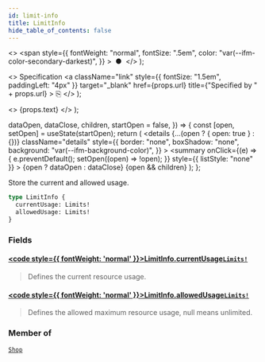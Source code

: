 ```yaml
---
id: limit-info
title: LimitInfo
hide_table_of_contents: false
---
```


  <>
    <span
      style={{
        fontWeight: "normal",
        fontSize: ".5em",
        color: "var(--ifm-color-secondary-darkest)",
      }}
    >
      &nbsp;●&nbsp;
    </span>
  </>
);

  <>
    Specification
    <a
      className="link"
      style={{ fontSize: "1.5em", paddingLeft: "4px" }}
      target="\_blank"
      href={props.url}
      title={"Specified by " + props.url}
    >
      ⎘
    </a>
  </>
);

  <>
    <span className={props.class}>{props.text}</span>
  </>
);


  dataOpen,
  dataClose,
  children,
  startOpen = false,
}) => {
  const [open, setOpen] = useState(startOpen);
  return (
    <details
      {...(open ? { open: true } : {})}
      className="details"
      style={{
        border: "none",
        boxShadow: "none",
        background: "var(--ifm-background-color)",
      }}
    >
      <summary
        onClick={(e) => {
          e.preventDefault();
          setOpen((open) => !open);
        }}
        style={{ listStyle: "none" }}
      >
        {open ? dataOpen : dataClose}
      </summary>
      {open && children}
    </details>
  );
};

Store the current and allowed usage.

```graphql
type LimitInfo {
  currentUsage: Limits!
  allowedUsage: Limits!
}
```

### Fields

#### [<code style={{ fontWeight: 'normal' }}>LimitInfo.<b>currentUsage</b></code>](#)<Bullet />[`Limits!`](../../../api-reference/miscellaneous/objects/limits) <Badge class="badge badge--secondary" text="non-null"/> <Badge class="badge badge--secondary" text="object"/>

> Defines the current resource usage.

#### [<code style={{ fontWeight: 'normal' }}>LimitInfo.<b>allowedUsage</b></code>](#)<Bullet />[`Limits!`](../../../api-reference/miscellaneous/objects/limits) <Badge class="badge badge--secondary" text="non-null"/> <Badge class="badge badge--secondary" text="object"/>

> Defines the allowed maximum resource usage, null means unlimited.

### Member of

[`Shop`](../../../api-reference/miscellaneous/objects/shop) <Badge class="badge badge--secondary" text="object"/>
